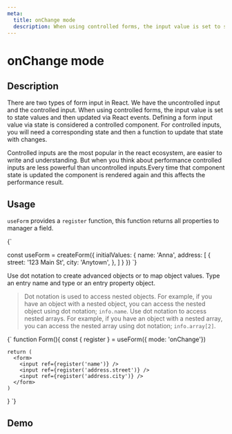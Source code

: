```yaml
---
meta:
  title: onChange mode
  description: When using controlled forms, the input value is set to state values and then updated via React events. React form controlled is the most popular aproach in reactjs.
---
```




# onChange mode

## Description

There are two types of form input in React. We have the uncontrolled input and the controlled input.
When using controlled forms, the input value is set to state values and then updated via React events.
Defining a form input value via state is considered a controlled component. For controlled inputs, you will need a corresponding state and then a function to update that state with changes.

Controlled inputs are the most popular in the react ecosystem, are easier to write and understanding. But when you think about performance controlled inputs are less powerful than uncontrolled inputs.Every time that component state is updated the component is rendered again and this affects the performance result.

## Usage

`useForm` provides a `register` function, this function returns all properties to manager a field.

<CodeBlock language="jsx">
  {`

const useForm = createForm({
  initialValues: {
    name: 'Anna',
    address: [
      {
        street: '123 Main St',
        city: 'Anytown',
      },
    ]
  }
})
`}
</CodeBlock>

Use dot notation to create advanced objects or to map object values. Type an entry name and type or an entry property object.

> Dot notation is used to access nested objects. For example, if you have an object with a nested object, you can access the nested object using dot notation; `info.name`.
> Use dot notation to access nested arrays. For example, if you
> have an object with a nested array, you can access the nested array using dot notation;
> `info.array[2]`.

<CodeBlock language="jsx">
  {`
   function Form(){
    const { register } = useForm({ mode: 'onChange'})

    return (
      <form>
        <input ref={register('name')} />
        <input ref={register('address.street')} />
        <input ref={register('address.city')} />
      </form>
    )
   }
`}
</CodeBlock>

## Demo

<Demo url="https://codesandbox.io/embed/useform-quick-start-ypoxu?fontsize=14&hidenavigation=1&theme=dark" />